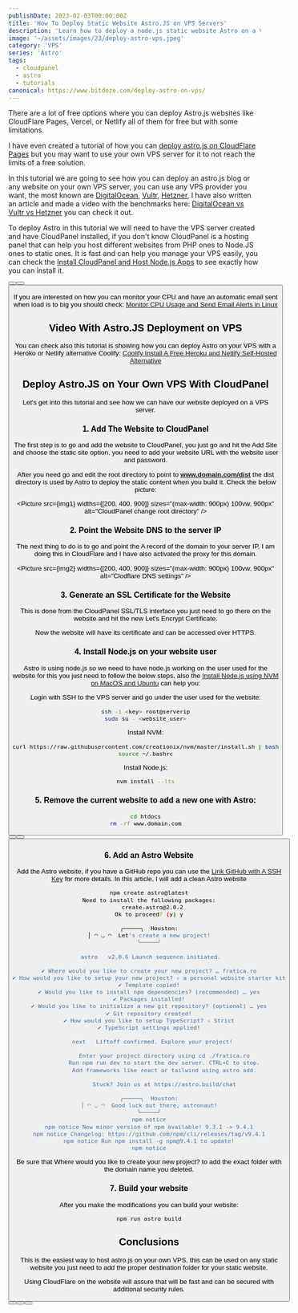 ```yaml
---
publishDate: 2023-02-03T00:00:00Z
title: 'How To Deploy Static Website Astro.JS on VPS Servers'
description: 'Learn how to deploy a node.js static website Astro on a VPS server easely.'
image: '~/assets/images/23/deploy-astro-vps.jpeg'
category: 'VPS'
series: 'Astro'
tags:
  - cloudpanel
  - astro
  - tutorials
canonical: https://www.bitdoze.com/deploy-astro-on-vps/
---
```



There are a lot of free options where you can deploy Astro.js websites like CloudFlare Pages, Vercel, or Netlify all of them for free but with some limitations.

I have even created a tutorial of how you can [deploy astro.js on CloudFlare Pages](https://www.bitdoze.com/deploy-astrojs-cloudflare/) but you may want to use your own VPS server for it to not reach the limits of a free solution.

In this tutorial we are going to see how you can deploy an astro.js blog or any website on your own VPS server, you can use any VPS provider you want, the most known are [DigitalOcean](https://go.bitdoze.com/do), [Vultr](https://go.bitdoze.com/vultr), [Hetzner](https://go.bitdoze.com/hetzner), I have also written an article and made a video with the benchmarks here: [DigitalOcean vs Vultr vs Hetzner](https://www.wpdoze.com/digitalocean-vs-vultr-vs-hetzner/) you can check it out.

To deploy Astro in this tutorial we will need to have the VPS server created and have CloudPanel installed, if you don't know CloudPanel is a hosting panel that can help you host different websites from PHP ones to Node.JS ones to static ones. It is fast and can help you manage your VPS easily, you can check the [Install CloudPanel and Host Node.js Apps](https://www.bitdoze.com/install-cloudpanel-host-nodejs/) to see exactly how you can install it.

<Button link="https://go.bitdoze.com/do" text="DigitalOcean $100 Free" />
<Button link="https://go.bitdoze.com/vultr" text="Vultr $100 Free" />
<Button link="https://go.bitdoze.com/hetzner" text="Hetzner €⁠20 Free" />

If you are interested on how you can monitor your CPU and have an automatic email sent when load is to big you should check: [Monitor CPU Usage and Send Email Alerts in Linux](https://www.bitdoze.com/monitor-cpu-usage-and-send-email-alerts-in-linux/)

## Video With Astro.JS Deployment on VPS

You can check also this tutorial is showing how you can deploy Astro on your VPS with a Heroko or Netlify alternative Coolify: [Coolify Install A Free Heroku and Netlify Self-Hosted Alternative](https://www.bitdoze.com/coolify-install-heroku-alternative/)

<YouTubeEmbed
  url="https://www.youtube.com/embed/kMtVBvO87pg"
  label="How To Deploy Static Website Astro.JS on VPS Servers"
/>

## Deploy Astro.JS on Your Own VPS With CloudPanel

Let's get into this tutorial and see how we can have our website deployed on a VPS server.

### 1. Add The Website to CloudPanel

The first step is to go and add the website to CloudPanel, you just go and hit the Add Site and choose the static site option, you need to add your website URL with the website user and password.

After you need go and edit the root directory to point to **www.domain.com/dist** the dist directory is used by Astro to deploy the static content when you build it. Check the below picture:

<Picture
  src={img1}
  widths={[200, 400, 900]}
  sizes="(max-width: 900px) 100vw, 900px"
  alt="CloudPanel change root directory"
/>

### 2. Point the Website DNS to the server IP

The next thing to do is to go and point the A record of the domain to your server IP, I am doing this in CloudFlare and I have also activated the proxy for this domain.

<Picture src={img2} widths={[200, 400, 900]} sizes="(max-width: 900px) 100vw, 900px" alt="Clodflare DNS settings" />

### 3. Generate an SSL Certificate for the Website

This is done from the CloudPanel SSL/TLS interface you just need to go there on the website and hit the new Let's Encrypt Certificate.

Now the website will have its certificate and can be accessed over HTTPS.

### 4. Install Node.js on your website user

Astro is using node.js so we need to have node.js working on the user used for the website for this you just need to follow the below steps, also the [Install Node.js using NVM on MacOS and Ubuntu](https://www.bitdoze.com/install-nodejs-using-nvm-macos-ubuntu/) can help you:

Login with SSH to the VPS server and go under the user used for the website:

```bash
ssh -i <key> root@serverip
sudo su - <website_user>
```

Install NVM:

```bash
curl https://raw.githubusercontent.com/creationix/nvm/master/install.sh | bash
source ~/.bashrc
```

Install Node.js:

```bash
nvm install --lts
```

### 5. Remove the current website to add a new one with Astro:

```bash
cd htdocs
rm -rf www.domain.com
```

<Button link="https://go.bitdoze.com/do" text="DigitalOcean $100 Free" />
<Button link="https://go.bitdoze.com/vultr" text="Vultr $100 Free" />
<Button link="https://go.bitdoze.com/hetzner" text="Hetzner €⁠20 Free" />

### 6. Add an Astro Website

Add the Astro website, if you have a GitHub repo you can use the [Link GitHub with A SSH Key](https://www.bitdoze.com/link-github-with-ssh-maco-linux/) for more details. In this article, I will add a clean Astro website

```bash
npm create astro@latest
Need to install the following packages:
  create-astro@2.0.2
Ok to proceed? (y) y

╭─────╮  Houston:
│ ◠ ◡ ◠  Let's create a new project!
╰─────╯

 astro   v2.0.6 Launch sequence initiated.

✔ Where would you like to create your new project? … fratica.ro
✔ How would you like to setup your new project? › a personal website starter kit
✔ Template copied!
✔ Would you like to install npm dependencies? (recommended) … yes
✔ Packages installed!
✔ Would you like to initialize a new git repository? (optional) … yes
✔ Git repository created!
✔ How would you like to setup TypeScript? › Strict
✔ TypeScript settings applied!

  next   Liftoff confirmed. Explore your project!

         Enter your project directory using cd ./fratica.ro
         Run npm run dev to start the dev server. CTRL+C to stop.
         Add frameworks like react or tailwind using astro add.

         Stuck? Join us at https://astro.build/chat

╭─────╮  Houston:
│ ◠ ◡ ◠  Good luck out there, astronaut!
╰─────╯
npm notice
npm notice New minor version of npm available! 9.3.1 -> 9.4.1
npm notice Changelog: https://github.com/npm/cli/releases/tag/v9.4.1
npm notice Run npm install -g npm@9.4.1 to update!
npm notice
```

Be sure that Where would you like to create your new project? to add the exact folder with the domain name you deleted.

### 7. Build your website

After you make the modifications you can build your website:

```bash
npm run astro build
```

## Conclusions

This is the easiest way to host astro.js on your own VPS, this can be used on any static website you just need to add the proper destination folder for your static website.

Using CloudFlare on the website will assure that will be fast and can be secured with additional security rules.

<Button link="https://go.bitdoze.com/do" text="DigitalOcean $100 Free" />
<Button link="https://go.bitdoze.com/vultr" text="Vultr $100 Free" />
<Button link="https://go.bitdoze.com/hetzner" text="Hetzner €⁠20 Free" />
